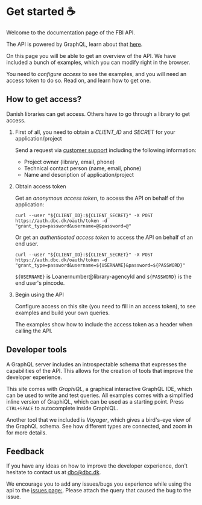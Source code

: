 # Get started :coffee:

Welcome to the documentation page of the FBI API.

The API is powered by GraphQL, learn about that [here](https://graphql.org/learn).

On this page you will be able to get an overview of the API. We have included a
bunch of examples, which you can modify right in the browser.

You need to _configure access_ to see the examples, and you will need an access token to do so.
Read on, and learn how to get one.

## How to get access?

Danish libraries can get access. Others have to go through a library to get access.

1. First of all, you need to obtain a _CLIENT_ID_ and _SECRET_ for your application/project

   Send a request via [customer support](https://kundeservice.dbc.dk) including the following information:

   - Project owner (library, email, phone)
   - Technical contact person (name, email, phone)
   - Name and description of application/project

2. Obtain access token

   Get an _anonymous access token_, to access the API on behalf of the application:

   ```
   curl --user "${CLIENT_ID}:${CLIENT_SECRET}" -X POST https://auth.dbc.dk/oauth/token -d "grant_type=password&username=@&password=@"
   ```

   Or get an _authenticated access token_ to access the API on behalf of an end user.

   ```
   curl --user "${CLIENT_ID}:${CLIENT_SECRET}" -X POST https://auth.dbc.dk/oauth/token -d "grant_type=password&username=${USERNAME}&password=${PASSWORD}"
   ```

   `${USERNAME}` is Loanernumber@library-agencyId and `${PASSWORD}` is the end user's pincode.

3. Begin using the API

   Configure access on this site (you need to fill in an access token), to see
   examples and build your own queries.

   The examples show how to include the access token as a header when calling the API.

## Developer tools

A GraphQL server includes an introspectable schema that expresses the capabilities of the API.
This allows for the creation of tools that improve the developer experience.

This site comes with _GraphiQL_,
a graphical interactive GraphQL IDE, which can be used to write and test queries.
All examples comes with a simplified inline version of GraphiQL, which can be used as a starting point.
Press `CTRL+SPACE` to autocomplete inside GraphiQL.

Another tool that we included is _Voyager_, which gives a bird's-eye view of the
GraphQL schema. See how different types are connected, and zoom in for more details.

## Feedback

If you have any ideas on how to improve the developer experience, don't hesitate to contact us at [dbc@dbc.dk](mailto:dbc@dbc.dk).

We encourage you to add any issues/bugs you experience while using the api to the [issues page:](https://github.com/DBCDK/fbi-api-gateway/issues). 
Please attach the query that caused the bug to the issue.
